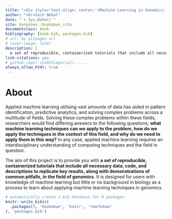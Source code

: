 ```yaml
--- 
title: "<div style='text-align: center;'>Machine Learning in Genomics: Containerised tutorials demonstrating best practises, pitfalls, and reproducibility</div>"
author: "<br>Sach Nehal"
date: "`r Sys.Date()`"
site: bookdown::bookdown_site
documentclass: book
bibliography: [book.bib, packages.bib]
# url: my gitpages url
# cover-image: later
description: |
  a set of reproducible, containerized tutorials that include all necessary data, code, and descriptions to replicate key results, along with demonstrations of common pitfalls in the field of genomics.
link-citations: yes
# github-repo: sn2023imperial/......
always_allow_html: true
---
```

# About {-}


Applied machine learning utilising vast amounts of data has aided in pattern identification, predictive analytics, and solving complex problems across a multitude of fields. Solving these complex problems within these fields, researchers would find differing answers to the following questions; **what machine learning techniques can we apply to the problem, how do we apply the techniques in the context of this field, and why do we need to apply them in this way?** In any case, applied machine learning requires an interdisciplinary understanding of computing techniques and the field in question. 

The aim of this project is to provide you with **a set of reproducible, containerized tutorials that include all necessary data, code, and descriptions to replicate key results, along with demonstrations of common pitfalls, in the field of genomics**. It is designed for users with knowledge of machine learning but little or no background in biology as a process to learn about applying machine learning techniques in genomics. 



```r
# automatically create a bib database for R packages
knitr::write_bib(c(
  .packages(), 'bookdown', 'knitr', 'rmarkdown'
), 'packages.bib')
```
